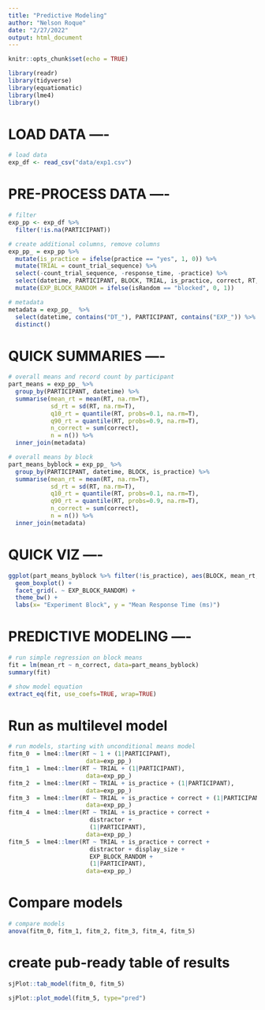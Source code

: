 ```yaml
---
title: "Predictive Modeling"
author: "Nelson Roque"
date: "2/27/2022"
output: html_document
---
```


```r
knitr::opts_chunk$set(echo = TRUE)
```

```r
library(readr)
library(tidyverse)
library(equatiomatic)
library(lme4)
library()
```

# LOAD DATA ----

```r

# load data
exp_df <- read_csv("data/exp1.csv")

```

# PRE-PROCESS DATA ----
```r
# filter
exp_pp <- exp_df %>%
  filter(!is.na(PARTICIPANT))
```

```r
# create additional columns, remove columns
exp_pp_ = exp_pp %>%
  mutate(is_practice = ifelse(practice == "yes", 1, 0)) %>%
  mutate(TRIAL = count_trial_sequence) %>%
  select(-count_trial_sequence, -response_time, -practice) %>%
  select(datetime, PARTICIPANT, BLOCK, TRIAL, is_practice, correct, RT, everything()) %>%
  mutate(EXP_BLOCK_RANDOM = ifelse(isRandom == "blocked", 0, 1))
```

```r
# metadata
metadata = exp_pp_  %>%
  select(datetime, contains("DT_"), PARTICIPANT, contains("EXP_")) %>%
  distinct()
```

# QUICK SUMMARIES ----

```r
# overall means and record count by participant
part_means = exp_pp_ %>%
  group_by(PARTICIPANT, datetime) %>%
  summarise(mean_rt = mean(RT, na.rm=T),
            sd_rt = sd(RT, na.rm=T),
            q10_rt = quantile(RT, probs=0.1, na.rm=T),
            q90_rt = quantile(RT, probs=0.9, na.rm=T),
            n_correct = sum(correct),
            n = n()) %>%
  inner_join(metadata)

# overall means by block
part_means_byblock = exp_pp_ %>%
  group_by(PARTICIPANT, datetime, BLOCK, is_practice) %>%
  summarise(mean_rt = mean(RT, na.rm=T),
            sd_rt = sd(RT, na.rm=T),
            q10_rt = quantile(RT, probs=0.1, na.rm=T),
            q90_rt = quantile(RT, probs=0.9, na.rm=T),
            n_correct = sum(correct),
            n = n()) %>%
  inner_join(metadata)
```

# QUICK VIZ ----

```r
ggplot(part_means_byblock %>% filter(!is_practice), aes(BLOCK, mean_rt, group=BLOCK, color=EXP_BLOCK_RANDOM)) + 
  geom_boxplot() +
  facet_grid(. ~ EXP_BLOCK_RANDOM) +
  theme_bw() +
  labs(x= "Experiment Block", y = "Mean Response Time (ms)")
```

# PREDICTIVE MODELING ----

```r
# run simple regression on block means
fit = lm(mean_rt ~ n_correct, data=part_means_byblock)
summary(fit)

# show model equation
extract_eq(fit, use_coefs=TRUE, wrap=TRUE)
```

# Run as multilevel model
```r
# run models, starting with unconditional means model
fitm_0  = lme4::lmer(RT ~ 1 + (1|PARTICIPANT),
                      data=exp_pp_)
fitm_1  = lme4::lmer(RT ~ TRIAL + (1|PARTICIPANT),
                      data=exp_pp_)
fitm_2  = lme4::lmer(RT ~ TRIAL + is_practice + (1|PARTICIPANT),
                      data=exp_pp_)
fitm_3  = lme4::lmer(RT ~ TRIAL + is_practice + correct + (1|PARTICIPANT),
                      data=exp_pp_)
fitm_4  = lme4::lmer(RT ~ TRIAL + is_practice + correct +
                       distractor + 
                       (1|PARTICIPANT),
                      data=exp_pp_)
fitm_5  = lme4::lmer(RT ~ TRIAL + is_practice + correct +
                       distractor + display_size + 
                       EXP_BLOCK_RANDOM +
                       (1|PARTICIPANT),
                      data=exp_pp_)
```

# Compare models
```r
# compare models
anova(fitm_0, fitm_1, fitm_2, fitm_3, fitm_4, fitm_5)
```

# create pub-ready table of results
```r

sjPlot::tab_model(fitm_0, fitm_5)
```

```r
sjPlot::plot_model(fitm_5, type="pred")
```



